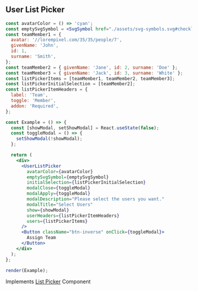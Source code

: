 
## User List Picker

```jsx live=true
const avatarColor = () => 'cyan';
const emptySvgSymbol = <SvgSymbol href="./assets/svg-symbols.svg#checklist-incomplete" />;
const teamMember1 = {
  avatar: '//lorempixel.com/35/35/people/7',
  givenName: 'John',
  id: 1,
  surname: 'Smith',
};
const teamMember2 = { givenName: 'Jane', id: 2, surname: 'Doe' };
const teamMember3 = { givenName: 'Jack', id: 3, surname: 'White' };
const listPickerItems = [teamMember1, teamMember2, teamMember3];
const listPickerInitialSelection = [teamMember2];
const listPickerItemHeaders = {
  label: 'Team',
  toggle: 'Member',
  addon: 'Required',
};

const Example = () => {
  const [showModal, setShowModal] = React.useState(false);
  const toggleModal = () => {
    setShowModal(!showModal);
  };

  return (
    <div>
      <UserListPicker
        avatarColor={avatarColor}
        emptySvgSymbol={emptySvgSymbol}
        initialSelection={listPickerInitialSelection}
        modalClose={toggleModal}
        modalApply={toggleModal}
        modalDescription="Please select the users you want."
        modalTitle="Select Users"
        show={showModal}
        userHeaders={listPickerItemHeaders}
        users={listPickerItems}
      />
      <Button className="btn-inverse" onClick={toggleModal}>
        Assign Team
      </Button>
    </div>
  );
};

render(Example);
```

<DesignNotes>
  Implements <a href="/list-picker">List Picker</a> Component
</DesignNotes>
<Props componentName="UserListPicker" />
